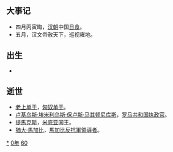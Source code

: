 {{yearTOC|-160|西汉[[汉文帝|汉文帝]]'''[[后元|后元]]四年'''}}

== 大事记 ==
*四月丙寅晦，[[汉朝|汉朝]]中国[[日食|日食]]。
*五月，汉文帝赦天下，巡视雍地。

== 出生 ==
*

== 逝世 ==
* [[老上单于|老上单于]]，[[匈奴单于|匈奴单于]]。
* [[卢基乌斯·埃米利乌斯·保卢斯·马其顿尼库斯|卢基乌斯·埃米利乌斯·保卢斯·马其顿尼库斯]]，[[罗马共和国执政官列表|罗马共和国执政官]]。
* [[提馬克斯|提馬克斯]]，[[米底亚|米底亚]]国王。
* [[猶大·馬加比|猶大·馬加比]]，[[馬加比家族|馬加比反抗軍領導者]]。
{{Wikisource year mention}}

[[Category:前160年|*]]
[[Category:前160年代|0年]]
[[Category:前2世纪各年|60]]